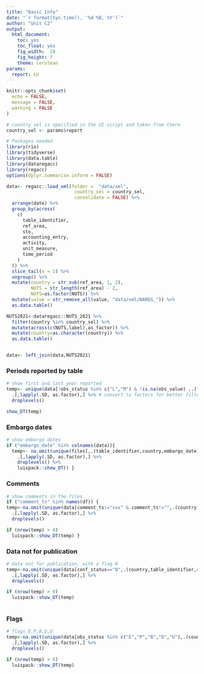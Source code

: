 ```yaml
---
title: "Basic Info"
date: "`r format(Sys.time(), '%d %B, %Y')`"
author: "Unit C2"
output:
  html_document: 
    toc: yes
    toc_float: yes
    fig_width:  10
    fig_height: 7
    theme: cerulean
params:
  report: LU
---
```


```r
knitr::opts_chunk$set(
  echo = FALSE,
  message = FALSE,
  warning = FALSE
)
```

```r
# country sel is specified in the UI script and taken from there
country_sel <- params$report
```

```r
# Packages needed
library(rio)
library(tidyverse)
library(data.table)
library(dataregacc)
library(regacc)
options(dplyr.summarise.inform = FALSE)
```

```r
data<- regacc::load_xml(folder =  "data/xml",
                         country_sel = country_sel,
                         consolidate = FALSE) %>%
  arrange(date) %>%
  group_by(across(
    c(
      table_identifier,
      ref_area,
      sto,
      accounting_entry,
      activity,
      unit_measure,
      time_period
    )
  )) %>%
  slice_tail(n = 1) %>%
  ungroup() %>%
  mutate(country = str_sub(ref_area, 1, 2),
         NUTS = str_length(ref_area) - 2,
         NUTS=as.factor(NUTS)) %>%
  mutate(value = str_remove_all(value, "data/xml/NAREG_")) %>% 
  as.data.table()

NUTS2021<-dataregacc::NUTS_2021 %>% 
  filter(country %in% country_sel) %>% 
  mutate(across(c(NUTS,label),as_factor)) %>% 
  mutate(country=as.character(country)) %>% 
  as.data.table()


data<- left_join(data,NUTS2021)
```

### Periods reported by table

```r
# show first and last year reported
temp<- unique(data[!obs_status %in% c("L","M") & !is.na(obs_value) ,.(first = min(time_period), last = max(time_period)),by =.(table_identifier,country,sto,accounting_entry,unit_measure)])%>% 
  .[,lapply(.SD, as.factor),] %>% # convert to factors for better filtering
  droplevels()

show_DT(temp)
```

### Embargo dates

```r
# show embargo dates
if ("embargo_date" %in% colnames(data)){
  temp<- na.omit(unique(files[,.(table_identifier,country,embargo_date)])) %>% 
    .[,lapply(.SD, as.factor),] %>% 
    droplevels() %>% 
    luispack::show_DT() }

```

### Comments

```r
# show comments in the files
if ("comment_ts" %in% names(df)) {
temp<-na.omit(unique(data[comment_ts!="xxx" & comment_ts!="",.(country,table_identifier,comment_ts)])) %>%   
  .[,lapply(.SD, as.factor),] %>% 
  droplevels()

if (nrow(temp) > 0)
  luispack::show_DT(temp) }
```

### Data not for publication

```r
# data not for publication, with a flag N
temp<-na.omit(unique(data[conf_status=="N",.(country,table_identifier,sto,activity,unit_measure,conf_status)]))%>% 
  .[,lapply(.SD, as.factor),] %>% 
  droplevels()

if (nrow(temp) > 0)
  luispack::show_DT(temp) 
 
```

### Flags

```r
# flags E,P,B,D,U
temp<-na.omit(unique(data[obs_status %in% c("E","P","B","D","U"),.(country,table_identifier,sto,unit_measure,obs_status,time_period)])) %>% 
  .[,lapply(.SD, as.factor),] %>% 
  droplevels()  

if (nrow(temp) > 0)
  luispack::show_DT(temp) 
```
